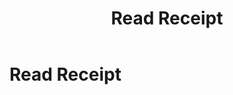 ﻿---
sortWeight: 10
title: Read Receipt
tagLine: Emails can often use tricks to know when you open them. Use this website to receive an email attempting to demonstrate this.
description: "TODO: A description of the project."
---

# Read Receipt
